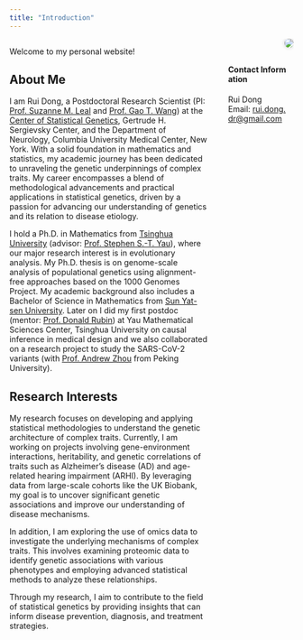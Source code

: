 ```yaml
---
title: "Introduction"
---
```


:::: {style="display: flex;"}

::: {.column width="70%"}

Welcome to my personal website!

## About Me

I am Rui Dong, a Postdoctoral Research Scientist (PI: [Prof. Suzanne M. Leal](https://www.neurology.columbia.edu/profile/suzanne-m-leal-phd) and [Prof. Gao T. Wang](https://www.tigerwang.org)) at the [Center of Statistical Genetics](https://www.neurology.columbia.edu/research/research-centers-and-programs/center-statistical-genetics#:~:text=We%20are%20a%20group%20of,statistical%20genetics%20and%20genetic%20epidemiology.), Gertrude H. Sergievsky Center, and the Department of Neurology, Columbia University Medical Center, New York. With a solid foundation in mathematics and statistics, my academic journey has been dedicated to unraveling the genetic underpinnings of complex traits. My career encompasses a blend of methodological advancements and practical applications in statistical genetics, driven by a passion for advancing our understanding of genetics and its relation to disease etiology.

I hold a Ph.D. in Mathematics from [Tsinghua University](https://www.tsinghua.edu.cn/en/) (advisor: [Prof. Stephen S.-T. Yau](http://homepages.math.uic.edu/~yau/)), where our major research interest is in evolutionary analysis. My Ph.D. thesis is on genome-scale analysis of populational genetics using alignment-free approaches based on the 1000 Genomes Project. My academic background also includes a Bachelor of Science in Mathematics from [Sun Yat-sen University](https://www.sysu.edu.cn/sysuen/). Later on I did my first postdoc (mentor: [Prof. Donald Rubin](https://statistics.fas.harvard.edu/people/donald-b-rubin)) at Yau Mathematical Sciences Center, Tsinghua University on causal inference in medical design and we also collaborated on a research project to study the SARS-CoV-2 variants (with [Prof. Andrew Zhou](http://faculty.washington.edu/azhou/) from Peking University).

## Research Interests

My research focuses on developing and applying statistical methodologies to understand the genetic architecture of complex traits. Currently, I am working on projects involving gene-environment interactions, heritability, and genetic correlations of traits such as Alzheimer’s disease (AD) and age-related hearing impairment (ARHI). By leveraging data from large-scale cohorts like the UK Biobank, my goal is to uncover significant genetic associations and improve our understanding of disease mechanisms.

In addition, I am exploring the use of omics data to investigate the underlying mechanisms of complex traits. This involves examining proteomic data to identify genetic associations with various phenotypes and employing advanced statistical methods to analyze these relationships.

Through my research, I aim to contribute to the field of statistical genetics by providing insights that can inform disease prevention, diagnosis, and treatment strategies.


:::

::: {.column width="5%"}
\
<!-- empty column for spacing reasons -->
:::

::: {.column width="25%"}

```{=html}
<img src="images/headshot.jpg" style="float:right; border-radius: 50%; box-shadow: 0px 0px 5px 2px rgba(0, 0, 0, 0.1);">
```


```{=html}
<div style="border-radius: 25px; padding: 10px;">
  <br/>
  <h4 style="word-break:break-all;">Contact Information</h4>
  <p style="size:8px;word-break:break-all;">
    Rui Dong
    <br/>
    Email: <a href="mailto:rui.dong.dr@gmail.com">rui.dong.dr@gmail.com</a>
  </p>
</div>
```

:::

::::